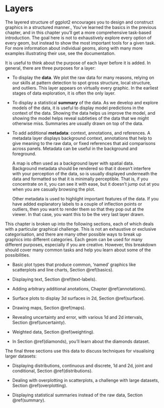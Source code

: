 # Layers {#toolbox .unnumbered}

The layered structure of ggplot2 encourages you to design and construct graphics in a structured manner., You've learned the basics in the previous chapter, and in this chapter you'll get a more comprehensive task-based introduction.
The goal here is not to exhaustively explore every option of every geom, but instead to show the most important tools for a given task.
For more information about individual geoms, along with many more examples illustrating their use, see the documentation.

It is useful to think about the purpose of each layer before it is added.
In general, there are three purposes for a layer: \index{Layers!strategy}

-   To display the **data**.
    We plot the raw data for many reasons, relying on our skills at pattern detection to spot gross structure, local structure, and outliers.
    This layer appears on virtually every graphic.
    In the earliest stages of data exploration, it is often the only layer.

-   To display a statistical **summary** of the data.
    As we develop and explore models of the data, it is useful to display model predictions in the context of the data.
    Showing the data helps us improve the model, and showing the model helps reveal subtleties of the data that we might otherwise miss.
    Summaries are usually drawn on top of the data.

-   To add additional **metadata**: context, annotations, and references.
    A metadata layer displays background context, annotations that help to give meaning to the raw data, or fixed references that aid comparisons across panels.
    Metadata can be useful in the background and foreground.

    A map is often used as a background layer with spatial data.
    Background metadata should be rendered so that it doesn't interfere with your perception of the data, so is usually displayed underneath the data and formatted so that it is minimally perceptible.
    That is, if you concentrate on it, you can see it with ease, but it doesn't jump out at you when you are casually browsing the plot.

    Other metadata is used to highlight important features of the data.
    If you have added explanatory labels to a couple of inflection points or outliers, then you want to render them so that they pop out at the viewer.
    In that case, you want this to be the very last layer drawn.

This chapter is broken up into the following sections, each of which deals with a particular graphical challenge.
This is not an exhaustive or exclusive categorisation, and there are many other possible ways to break up graphics into different categories.
Each geom can be used for many different purposes, especially if you are creative.
However, this breakdown should cover many common tasks and help you learn about some of the possibilities.

-   Basic plot types that produce common, 'named' graphics like scatterplots and line charts, Section \@ref(basics).

-   Displaying text, Section \@ref(text-labels).

-   Adding arbitrary additional anotations, Chapter \@ref(annotations).

-   Surface plots to display 3d surfaces in 2d, Section \@ref(surface).

-   Drawing maps, Section \@ref(maps).

-   Revealing uncertainty and error, with various 1d and 2d intervals, Section \@ref(uncertainty).

-   Weighted data, Section \@ref(weighting).

-   In Section \@ref(diamonds), you'll learn about the diamonds dataset.

The final three sections use this data to discuss techniques for visualising larger datasets:

-   Displaying distributions, continuous and discrete, 1d and 2d, joint and conditional, Section \@ref(distributions).

-   Dealing with overplotting in scatterplots, a challenge with large datasets,\
    Section \@ref(overplotting).

-   Displaying statistical summaries instead of the raw data, Section \@ref(summary).
